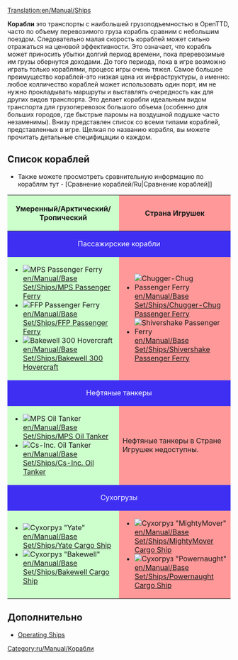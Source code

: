 [[Translation:en/Manual/Ships]]
{{ru/Перевод|en/Manual/Ships|75}}
{{ru/Manual/Оглавление}}

'''Корабли''' это транспорты с наибольшей грузоподъемностью в OpenTTD, часто по объему перевозимого груза корабль сравним с небольшим поездом. Следовательно малая скорость кораблей может сильно отражаться на ценовой эффективности. Это означает, что корабль может приносить убытки долгий период времени, пока преревозимые им грузы обернутся доходами. До того периода, пока в игре возможно играть только кораблями, процесс игры очень тяжел. Самое большое преимущество кораблей-это низкая цена их инфраструктуры, а именно: любое колличество кораблей может использовать один порт, им не нужно прокладывать маршруты и выставлять очередность как для других видов транспорта. Это делает корабли идеальным видом транспорта для грузоперевозок большого объема (особенно для больших городов, где быстрые паромы на воздушной подушке часто незаменимы). Внизу представлен список со всеми типами кораблей, представленных в игре. Щелкая по названию корабля, вы можете прочитать детальные специфицации о каждом. 

==Список кораблей==
* Также можете просмотреть сравнительную информацию по кораблям тут - [Сравнение кораблей/Ru|Сравнение кораблей]]

{|border="1" cellspacing="2" cellpadding="3" rules="all" style="margin:1em 1em 1em 0; border:solid 1px #AAAAAA;"
!width="50%" style="background: #ccffcc" | Умеренный/Арктический/Тропический
!width="50%" style="background: #ff9999" | Страна Игрушек
|-
! colspan="2" style="background: #3e2ff3; color:white" align="center" | Пассажирские корабли
|-
| style="background: #ccffcc" |
*[[File:en/Manual/Base Set/Ships/Ferry.png|MPS Passenger Ferry]] [[en/Manual/Base Set/Ships/MPS Passenger Ferry]]
*[[File:en/Manual/Base Set/Ships/Ferry.png|FFP Passenger Ferry]] [[en/Manual/Base Set/Ships/FFP Passenger Ferry]]
*[[File:en/Manual/Base Set/Ships/Hovercraft.png|Bakewell 300 Hovercraft]] [[en/Manual/Base Set/Ships/Bakewell 300 Hovercraft]]
| style="background: #ff9999" |
*[[File:en/Manual/Base Set/Ships/Toylandpassengership.png|Chugger-Chug Passenger Ferry]] [[en/Manual/Base Set/Ships/Chugger-Chug Passenger Ferry]]
*[[File:en/Manual/Base Set/Ships/Toylandpassengership.png|Shivershake Passenger Ferry]] [[en/Manual/Base Set/Ships/Shivershake Passenger Ferry]]
|-
! colspan="2" style="background: #3e2ff3; color:white" align="center" | Нефтяные танкеры
|-
| style="background: #ccffcc" |
*[[File:en/Manual/Base Set/Ships/Oiltanker ship.png|MPS Oil Tanker]] [[en/Manual/Base Set/Ships/MPS Oil Tanker]]
*[[File:en/Manual/Base Set/Ships/Oiltanker ship.png|Cs-Inc. Oil Tanker]] [[en/Manual/Base Set/Ships/Cs-Inc. Oil Tanker]]
| style="background: #ff9999" | Нефтяные танкеры в Стране Игрушек недоступны.
|-
! colspan="2" style="background: #3e2ff3; color:white" align="center" | Сухогрузы
|-
| style="background: #ccffcc" |
*[[File:en/Manual/Base Set/Ships/CargoShip.png|Сухогруз "Yate"]] [[en/Manual/Base Set/Ships/Yate Cargo Ship]]
*[[File:en/Manual/Base Set/Ships/CargoShip.png|Сухогруз "Bakewell"]] [[en/Manual/Base Set/Ships/Bakewell Cargo Ship]]
| style="background: #ff9999" |
*[[File:en/Manual/Base Set/Ships/Toylandcargoship.png|Сухогруз "MightyMover"]] [[en/Manual/Base Set/Ships/MightyMover Cargo Ship]]
*[[File:en/Manual/Base Set/Ships/Toylandcargoship.png|Сухогруз "Powernaught"]] [[en/Manual/Base Set/Ships/Powernaught Cargo Ship]]
|}

==Дополнительно==
*[[en/Manual/Waterway construction#operating-ships|Operating Ships]]

[[Category:ru/Manual/Корабли]]